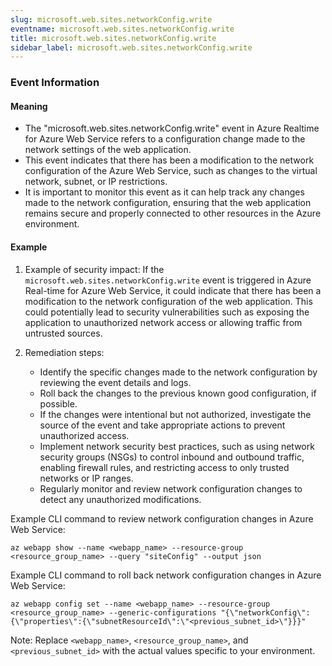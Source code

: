 ```yaml
--- 
slug: microsoft.web.sites.networkConfig.write
eventname: microsoft.web.sites.networkConfig.write
title: microsoft.web.sites.networkConfig.write
sidebar_label: microsoft.web.sites.networkConfig.write
---
```

                       
### Event Information

#### Meaning

- The "microsoft.web.sites.networkConfig.write" event in Azure Realtime for Azure Web Service refers to a configuration change made to the network settings of the web application.
- This event indicates that there has been a modification to the network configuration of the Azure Web Service, such as changes to the virtual network, subnet, or IP restrictions.
- It is important to monitor this event as it can help track any changes made to the network configuration, ensuring that the web application remains secure and properly connected to other resources in the Azure environment.

#### Example

1. Example of security impact: If the `microsoft.web.sites.networkConfig.write` event is triggered in Azure Real-time for Azure Web Service, it could indicate that there has been a modification to the network configuration of the web application. This could potentially lead to security vulnerabilities such as exposing the application to unauthorized network access or allowing traffic from untrusted sources.

2. Remediation steps:
   - Identify the specific changes made to the network configuration by reviewing the event details and logs.
   - Roll back the changes to the previous known good configuration, if possible.
   - If the changes were intentional but not authorized, investigate the source of the event and take appropriate actions to prevent unauthorized access.
   - Implement network security best practices, such as using network security groups (NSGs) to control inbound and outbound traffic, enabling firewall rules, and restricting access to only trusted networks or IP ranges.
   - Regularly monitor and review network configuration changes to detect any unauthorized modifications.

Example CLI command to review network configuration changes in Azure Web Service:
```
az webapp show --name <webapp_name> --resource-group <resource_group_name> --query "siteConfig" --output json
```

Example CLI command to roll back network configuration changes in Azure Web Service:
```
az webapp config set --name <webapp_name> --resource-group <resource_group_name> --generic-configurations "{\"networkConfig\":{\"properties\":{\"subnetResourceId\":\"<previous_subnet_id>\"}}}"
```

Note: Replace `<webapp_name>`, `<resource_group_name>`, and `<previous_subnet_id>` with the actual values specific to your environment.


 